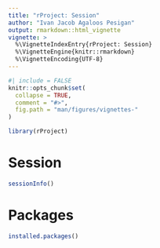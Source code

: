 ```yaml
---
title: "rProject: Session"
author: "Ivan Jacob Agaloos Pesigan"
output: rmarkdown::html_vignette
vignette: >
  %\VignetteIndexEntry{rProject: Session}
  %\VignetteEngine{knitr::rmarkdown}
  %\VignetteEncoding{UTF-8}
---
```


```r
#| include = FALSE
knitr::opts_chunk$set(
  collapse = TRUE,
  comment = "#>",
  fig.path = "man/figures/vignettes-"
)
```

```r
library(rProject)
```

# Session

```r
sessionInfo()
```

# Packages

```r
installed.packages()
```
